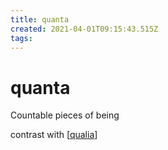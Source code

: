 ```yaml
---
title: quanta
created: 2021-04-01T09:15:43.515Z
tags:
---
```


# quanta

Countable pieces of being

contrast with [[qualia]]

[//begin]: # "Autogenerated link references for markdown compatibility"
[qualia]: qualia "Qualia"
[//end]: # "Autogenerated link references"